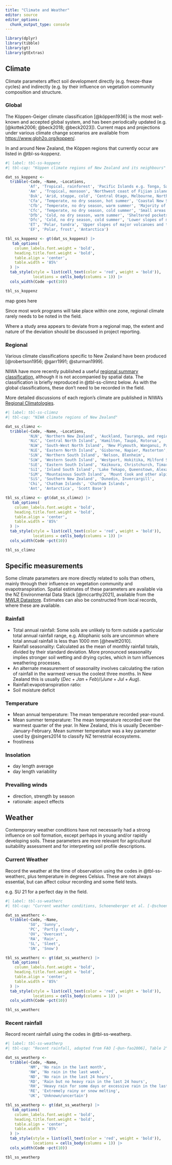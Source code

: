```yaml
---
title: "Climate and Weather"
editor: source
editor_options: 
  chunk_output_type: console
---
```


```r
library(dplyr)
library(tibble)
library(gt)
library(gtExtras)
```

## Climate {#sec-clim}

Climate parameters affect soil development directly (e.g. freeze-thaw cycles) and indirectly (e.g. by their influence on vegetation community composition and structure. 

### Global {#sec-clim-global}

The Köppen-Geiger climate classification [@köppen1936] is the most well-known and accepted global system, and has been periodically updated (e.g. [@kottek2006; @beck2018; @beck2023]). Current maps and projections under various climate change scenarios are available from <https://www.gloh2o.org/koppen/>.

In and around New Zealand, the Köppen regions that currently occur are listed in @tbl-ss-koppenz.

```r
#| label: tbl-ss-koppenz
#| tbl-cap: "Köppen climate regions of New Zealand and its neighbours"

dat_ss_koppenz <-
  tribble(~Code, ~Name, ~Locations,
          'Af', 'Tropical, rainforest', 'Pacific Islands e.g. Tonga, Samoa',
          'Am' , 'Tropical, monsoon', 'Northwest coast of Fijian islands',
          'Bsk', 'Arid, steppe, cold', 'Central Otago, Melbourne, Northwest Victoria',
          'Cfa', 'Temperate, no dry season, hot summer', 'Coastal New South Wales and southern Queensland',
          'Cfb', 'Temperate, no dry season, warm summer', 'Majority of New Zealand; Chatham Islands; coastal southeastern Australia; Tasmania',
          'Cfc', 'Temperate, no dry season, cold summer', 'Small areas of North Island e.g. upper Ruahines; lower mountains in South Island e.g. Peel Range, Nelson',
          'Dfb', 'Cold, no dry season, warm summer', 'Sheltered pockets in the Southern Alps',
          'Dfc', 'Cold, no dry season, cold summer', 'Lower slopes of major volcanoes and the Southern Alps',
          'ET', 'Polar, tundra', 'Upper slopes of major volcanoes and the Southern Alps',
          'EF', 'Polar, frost', 'Antarctica')

tbl_ss_koppenz <- gt(dat_ss_koppenz) |>
   tab_options(
    column_labels.font.weight = 'bold', 
    heading.title.font.weight = 'bold',
    table.align = 'center',
    table.width = '85%'
  ) |>
  tab_style(style = list(cell_text(color = 'red', weight = 'bold')),
            locations = cells_body(columns = 1)) |>
  cols_width(Code ~pct(10))

tbl_ss_koppenz
```

[map goes here]{.diags}

Since most work programs will take place within one zone, regional climate rarely needs to be noted in the field.

Where a study area appears to deviate from a regional map, the extent and nature of the deviation should be discussed in project reporting.

### Regional {#sec-clim-region}

Various climate classifications specific to New Zealand have been produced [@robertson1956; @garr1991; @sturman1999].

NIWA have more recently published a useful [regional summary classification](https://niwa.co.nz/climate-and-weather/overview-new-zealands-climate), although it is not accompanied by spatial data. The classification is briefly reproduced in @tbl-ss-climnz below. As with the global classifications, these don't need to be recorded in the field.

More detailed discussions of each region's climate are published in NIWA's [Regional Climatologies](https://niwa.co.nz/climate-and-weather/regional-climatologies).

```r
#| label: tbl-ss-climnz
#| tbl-cap: "NIWA climate regions of New Zealand"

dat_ss_climnz <-
  tribble(~Code, ~Name, ~Locations,
          'NiN', 'Northern New Zealand', 'Auckland, Tauranga, and regions north',
          'NiC', 'Central North Island', 'Hamilton, Taupō, Rotorua',
          'NiW', 'South-West North Island', 'New Plymouth, Wanganui, Palmerston North, Wellington',
          'NiE', 'Eastern North Island', 'Gisborne, Napier, Masterton',
          'SiN', 'Northern South Island', 'Nelson, Blenheim',
          'SiW', 'Western South Island', 'Westport, Hokitika, Milford Sound',
          'SiE', 'Eastern South Island', 'Kaikoura, Christchurch, Timaru',
          'SiI', 'Inland South Island', 'Lake Tekapo, Queenstown, Alexandra, Manapouri',
          'SiM', 'Mountainous South Island', 'Mount Cook and other alpine areas',
          'SiS', 'Southern New Zealand', 'Dunedin, Invercargill',
          'Chi', 'Chatham Islands', 'Chatham Islands',
          'Ant', 'Antarctica', 'Scott Base')

tbl_ss_climnz <- gt(dat_ss_climnz) |>
   tab_options(
    column_labels.font.weight = 'bold', 
    heading.title.font.weight = 'bold',
    table.align = 'center',
    table.width = '85%'
  ) |>
  tab_style(style = list(cell_text(color = 'red', weight = 'bold')),
            locations = cells_body(columns = 1)) |>
  cols_width(Code ~pct(10))

tbl_ss_climnz
```

## Specific measurements {#sec-clim-meas}

Some climate parameters are more directly related to soils than others, mainly through their influence on vegetation community and evapotranspiration. Spatial estimates of these parameters are available via the NZ Environmental Data Stack [@mccarthy2021], available from the [MWLR Datastore](https://datastore.landcareresearch.co.nz/gl/dataset/nzenvds). Estimates can also be constructed from local records, where these are available. 

### Rainfall {#sec-clim-rfall}

-   Total annual rainfall: Some soils are unlikely to form outside a particular total annual rainfall range, e.g. Allophanic soils are uncommon where total annual rainfall is less than 1000 mm [@hewitt2010].
-   Rainfall seasonality: Calculated as the mean of monthly rainfall totals, divided by their standard deviation. More pronounced seasonality implies stronger soil wetting and drying cycles, which in turn influences weathering processes.
-   An alternate measurement of seasonality involves calculating the ration of rainfall in the warmest versus the coolest three months. In New Zealand this is usually $(Dec + Jan + Feb)/(June + Jul + Aug)$.
-   Rainfall:evapotranspiration ratio: 
-   Soil moisture deficit

### Temperature {#sec-clim-temp}

-   Mean annual temperature: The mean temperature recorded year-round. 
-   Mean summer temperature: The mean temperature recorded over the warmest quarter of the year. In New Zealand, this is usually December-January-February. Mean summer temperature was a key parameter used by @singers2014 to classify NZ terrestrial ecosystems.
-   frostiness

### Insolation {#sec-clim-insol}

-   day length average
-   day length variability

### Prevailing winds {#sec-clim-wind}

-   direction, strength by season
-   rationale: aspect effects

## Weather {#sec-weath}

Contemporary weather conditions have not necessarily had a strong influence on soil formation, except perhaps in young and/or rapidly developing soils. These parameters are more relevant for agricultural suitability assessment and for interpreting soil profile descriptions.

### Current Weather {#sec-weath-now}

Record the weather at the time of observation using the codes in @tbl-ss-weatherc, plus temperature in degrees Celsius. These are not always essential, but can affect colour recording and some field tests.

e.g. [SU 21]{.ceg} for a perfect day in the field.

```r
#| label: tbl-ss-weatherc
#| tbl-cap: "Current weather conditions, Schoeneberger et al. [-@schoeneberger2012], 1-1"

dat_ss_weatherc <-
  tribble(~Code, ~Name,
          'SU', 'Sunny',
          'PC', 'Partly cloudy',
          'OV', 'Overcast',
          'RA', 'Rain',
          'SL', 'Sleet',
          'SN', 'Snow')

tbl_ss_weatherc <- gt(dat_ss_weatherc) |>
   tab_options(
    column_labels.font.weight = 'bold', 
    heading.title.font.weight = 'bold',
    table.align = 'center',
    table.width = '85%'
  ) |>
  tab_style(style = list(cell_text(color = 'red', weight = 'bold')),
            locations = cells_body(columns = 1)) |>
  cols_width(Code ~pct(10))

tbl_ss_weatherc
```

### Recent rainfall {#sec-weath-rrain}

Record recent rainfall using the codes in @tbl-ss-weatherp.

```r
#| label: tbl-ss-weatherp
#| tbl-cap: "Recent rainfall, adapted from FAO [-@un-fao2006], Table 2"

dat_ss_weatherp <-
  tribble(~Code, ~Name,
          'NM', 'No rain in the last month',
          'NW', 'No rain in the last week',
          'ND', 'No rain in the last 24 hours',
          'RD', 'Rain but no heavy rain in the last 24 hours',
          'RH', 'Heavy rain for some days or excessive rain in the last 24 hours',
          'RE', 'Extremely rainy or snow melting',
          'UK', 'Unknown/uncertain')

tbl_ss_weatherp <- gt(dat_ss_weatherp) |>
   tab_options(
    column_labels.font.weight = 'bold', 
    heading.title.font.weight = 'bold',
    table.align = 'center',
    table.width = '85%'
  ) |>
  tab_style(style = list(cell_text(color = 'red', weight = 'bold')),
            locations = cells_body(columns = 1)) |>
  cols_width(Code ~pct(10))

tbl_ss_weatherp
```

